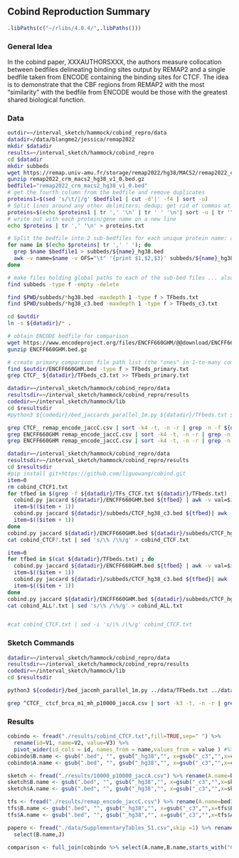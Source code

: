 ## Cobind Reproduction Summary

```r

.libPaths(c("~/rlibs/4.0.4/",.libPaths()))

```

### General Idea

In the cobind paper, XXXAUTHORSXXX, the authors measure collocation between bedfiles delineating binding sites output by REMAP2 and a single bedfile taken from ENCODE containing the binding sites for CTCF. The idea is to demonstrate that the CBF regions from REMAP2 with the most "similarity" with the bedfile from ENCODE would be those with the greatest shared biological function.

### Data


```bash
outdir=~/interval_sketch/hammock/cobind_repro/data
datadir=/data/blangme2/jessica/remap2022
mkdir $datadir
results=~/interval_sketch/hammock/cobind_repro
cd $datadir
mkdir subbeds
wget https://remap.univ-amu.fr/storage/remap2022/hg38/MACS2/remap2022_crm_macs2_hg38_v1_0.bed.gz
gunzip remap2022_crm_macs2_hg38_v1_0.bed.gz 
bedfile1="remap2022_crm_macs2_hg38_v1_0.bed"
# get the fourth column from the bedfile and remove duplicates
proteins1=$(sed 's/\t/|/g' $bedfile1 | cut -d'|' -f4 | sort -u)
# Split lines around any other delimiters; dedup; get rid of commas at ends of lines.
proteins=$(echo $proteins1 | tr ',' '\n' | tr ' ' '\n'| sort -u | tr '\n' ',' | sed 's/,$//')
# write out with each protein/gene name on a new line 
echo $proteins | tr ',' '\n' > proteins.txt

# Split the bedfile into 2 sub-bedfiles for each unique protein name: all columns,only first 3 columns
for name in $(echo $proteins| tr ',' ' '); do
  grep $name $bedfile1 > subbeds/${name}_hg38.bed
  awk -v name=$name -v OFS="\t" '{print $1,$2,$3}' subbeds/${name}_hg38.bed > subbeds/${name}_hg38_c3.bed
done

# make files holding global paths to each of the sub-bed files ... also remove any empty ones jic
find subbeds -type f -empty -delete

find $PWD/subbeds/*hg38.bed -maxdepth 1 -type f > TFbeds.txt
find $PWD/subbeds/*hg38_c3.bed -maxdepth 1 -type f > TFbeds_c3.txt

cd $outdir
ln -s ${datadir}/* .

# obtain ENCODE bedfile for comparison
wget https://www.encodeproject.org/files/ENCFF660GHM/@@download/ENCFF660GHM.bed.gz
gunzip ENCFF660GHM.bed.gz 

# create primary comparison file path list (the "ones" in 1-to-many comparison)
find $outdir/ENCFF660GHM.bed -type f > TFbeds_primary.txt
grep CTCF_ ${datadir}/TFbeds_c3.txt >> TFbeds_primary.txt

```

```bash
datadir=~/interval_sketch/hammock/cobind_repro/data
resultsdir=~/interval_sketch/hammock/cobind_repro/results
codedir=~/interval_sketch/hammock/lib
cd $resultsdir
#python3 ${codedir}/bed_jaccards_parallel_1m.py ${datadir}/TFbeds.txt ${datadir}/TFbeds_primary.txt C remap_encode

grep CTCF_ remap_encode_jaccC.csv | sort -k4 -t, -n -r | grep -n -f ${datadir}/TFs_CTCF.txt 
grep ENCFF660GHM remap_encode_jaccC.csv | sort -k4 -t, -n -r | grep -n -f ${datadir}/TFs_CTCF.txt 
grep ENCFF660GHM remap_encode_jaccC.csv | sort -k4 -t, -n -r | grep -n ,CTCF_
```

```bash
datadir=~/interval_sketch/hammock/cobind_repro/data
resultsdir=~/interval_sketch/hammock/cobind_repro/results
cd $resultsdir
#pip install git+https://github.com/liguowang/cobind.git
item=0
rm cobind_CTCF1.txt
for tfbed in $(grep -f ${datadir}/TFs_CTCF.txt ${datadir}/TFbeds.txt) ; do 
  cobind.py jaccard ${datadir}/ENCFF660GHM.bed ${tfbed} | awk -v val=$item '{print(val,$0)}' >> cobind_CTCF1.txt
  item=$(($item + 1))
  cobind.py jaccard ${datadir}/subbeds/CTCF_hg38_c3.bed ${tfbed}| awk -v val=$item '{print(val,$0)}' >> cobind_CTCF1.txt
  item=$(($item + 1))
done
cobind.py jaccard ${datadir}/ENCFF660GHM.bed ${datadir}/subbeds/CTCF_hg38_c3.bed | awk -v val=$item '{print(val,$0)}' > cobind_CTCF2.txt
cat cobind_CTCF?.txt | sed 's/\% /\%/g' > cobind_CTCF.txt

item=0
for tfbed in $(cat ${datadir}/TFbeds.txt) ; do 
  cobind.py jaccard ${datadir}/ENCFF660GHM.bed ${tfbed} | awk -v val=$item '{print(val,$0)}' >> cobind_ALL1.txt
  item=$(($item + 1))
  cobind.py jaccard ${datadir}/subbeds/CTCF_hg38_c3.bed ${tfbed}| awk -v val=$item '{print(val,$0)}' >> cobind_ALL1.txt
  item=$(($item + 1))
done
cobind.py jaccard ${datadir}/ENCFF660GHM.bed ${datadir}/subbeds/CTCF_hg38_c3.bed | awk -v val=$item '{print(val,$0)}' > cobind_ALL2.txt
cat cobind_ALL?.txt | sed 's/\% /\%/g' > cobind_ALL.txt


#cat cobind_CTCF.txt | sed -i 's/\% /\%/g' cobind_CTCF.txt 

```

### Sketch Commands
```bash


datadir=~/interval_sketch/hammock/cobind_repro/data
resultsdir=~/interval_sketch/hammock/cobind_repro/results
codedir=~/interval_sketch/hammock/lib
cd $resultsdir

python3 ${codedir}/bed_jaccmh_parallel_1m.py ../data/TFbeds.txt ../data/TFbeds_primary.txt C 10000 remap_encode 

grep ^CTCF_ ctcf_brca_m1_mh_p10000_jaccA.csv | sort -k3 -t, -n -r | grep -n -f ../data/TFs_CTCF.txt 


```



### Results


```r
cobindo <- fread("./results/cobind_CTCF.txt",fill=TRUE,sep=" ") %>%
  rename(id=V1, name=V2, value=V3) %>% 
  pivot_wider(id_cols = id, names_from = name,values_from = value ) #%>% select(A.name,B.name,starts_with("Coef"))
cobindo$B.name <- gsub(".bed", "", gsub("_hg38","", x=gsub("_c3","",x=cobindo$B.name)))
cobindo$A.name <- gsub(".bed", "", gsub("_hg38","", x=gsub("_c3","",x=cobindo$A.name)))

sketch <- fread("./results/10000_p10000_jaccA.csv") %>% rename(A.name=bed1, B.name=bed2, sketchA=jaccA)
sketch$B.name <- gsub(".bed", "", gsub("_hg38","", x=gsub("_c3","",x=sketch$B.name)))
sketch$A.name <- gsub(".bed", "", gsub("_hg38","", x=gsub("_c3","",x=sketch$A.name)))

tfs <- fread("./results/remap_encode_jaccC.csv") %>% rename(A.name=bed1, B.name=bed2)
tfs$B.name <- gsub(".bed", "", gsub("_hg38","", x=gsub("_c3","",x=tfs$B.name)))
tfs$A.name <- gsub(".bed", "", gsub("_hg38","", x=gsub("_c3","",x=tfs$A.name)))

papero <- fread("./data/SupplementaryTables_S1.csv",skip =1) %>% rename(B.name=TF_name) %>%
  select(B.name,J)

comparison <- full_join(cobindo %>% select(A.name,B.name,starts_with("Coef")),tfs) %>% full_join(papero)

```


